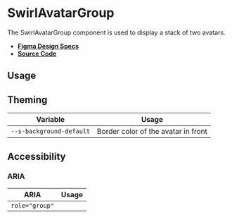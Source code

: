 
<Meta title="Components/SwirlAvatarGroup" />

# SwirlAvatarGroup

The SwirlAvatarGroup component is used to display a stack of two avatars.

- **[Figma Design Specs](https://www.figma.com/file/iRHiAFsHxnzux8gQ9EjlZe/Flip-Components?node-id=2%3A12)**
- **[Source Code](https://github.com/flip-corp/swirl/tree/main/packages/swirl-components/src/components/swirl-avatar-group)**

## Usage

<Canvas of={Stories.SwirlAvatarGroup} sourceState="shown"></Canvas>

<Controls of={Stories.SwirlAvatarGroup} />

## Theming

| Variable                 | Usage                               |
| ------------------------ | ----------------------------------- |
| `--s-background-default` | Border color of the avatar in front |

## Accessibility

### ARIA

| ARIA           | Usage |
| -------------- | ----- |
| `role="group"` |       |
